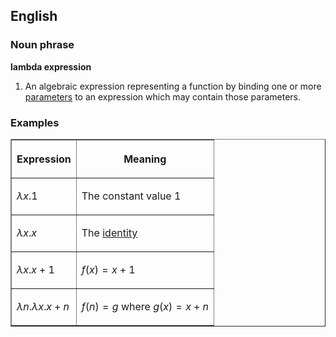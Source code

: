 ==English==

===Noun phrase===
'''lambda expression'''

# An algebraic expression representing a function by binding one or more [[parameter]]s to an expression which may contain those parameters.

===Examples===

<table border="1">
<tr><th>Expression</th><th>Meaning</th></tr>
<tr><td><math>\lambda x.1</math></td><td>The constant value 1</td></tr>
<tr><td><math>\lambda x.x</math></td><td>The [[identity]]</td></tr>
<tr><td><math>\lambda x.x+1</math></td><td><math>f(x)=x+1</math></td></tr>
<tr><td><math>\lambda n.\lambda x.x+n</math></td><td><math>f(n) = g</math> where <math>g(x) = x+n</math></td></tr>
</table>